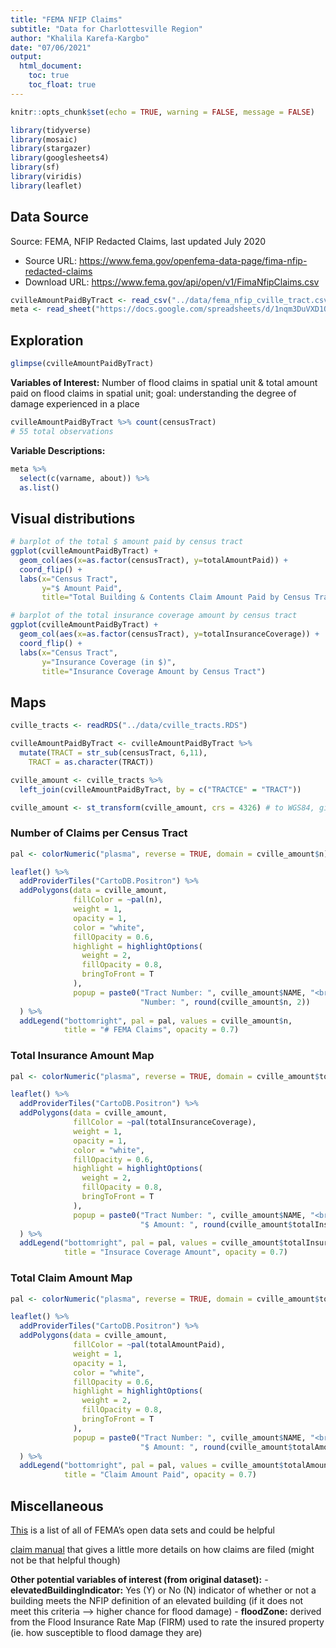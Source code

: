 ```yaml
---
title: "FEMA NFIP Claims"
subtitle: "Data for Charlottesville Region"
author: "Khalila Karefa-Kargbo"
date: "07/06/2021"
output: 
  html_document: 
    toc: true
    toc_float: true
---
```


```r
knitr::opts_chunk$set(echo = TRUE, warning = FALSE, message = FALSE)

library(tidyverse)
library(mosaic)
library(stargazer)
library(googlesheets4)
library(sf)
library(viridis)
library(leaflet)
```

## Data Source

Source: FEMA, NFIP Redacted Claims, last updated July 2020

* Source URL: [https://www.fema.gov/openfema-data-page/fima-nfip-redacted-claims](https://www.fema.gov/openfema-data-page/fima-nfip-redacted-claims)
* Download URL: [https://www.fema.gov/api/open/v1/FimaNfipClaims.csv](https://www.fema.gov/api/open/v1/FimaNfipClaims.csv)

```r
cvilleAmountPaidByTract <- read_csv("../data/fema_nfip_cville_tract.csv")
meta <- read_sheet("https://docs.google.com/spreadsheets/d/1nqm3DuVXD1ObbVe_deacvT7uSLdBXfQJo3mkbqDwrVo/edit#gid=5733069", sheet = 'fema_nfip')
```

## Exploration
```r
glimpse(cvilleAmountPaidByTract)
```

**Variables of Interest:** Number of flood claims in spatial unit & total amount paid on flood claims in spatial unit; goal: understanding the degree of damage experienced in a place

```r
cvilleAmountPaidByTract %>% count(censusTract)
# 55 total observations
```

**Variable Descriptions:**
```r
meta %>%
  select(c(varname, about)) %>% 
  as.list()
```

## Visual distributions
```r
# barplot of the total $ amount paid by census tract
ggplot(cvilleAmountPaidByTract) + 
  geom_col(aes(x=as.factor(censusTract), y=totalAmountPaid)) +
  coord_flip() +
  labs(x="Census Tract",
       y="$ Amount Paid",
       title="Total Building & Contents Claim Amount Paid by Census Tract")
```
```r
# barplot of the total insurance coverage amount by census tract
ggplot(cvilleAmountPaidByTract) + 
  geom_col(aes(x=as.factor(censusTract), y=totalInsuranceCoverage)) +
  coord_flip() +
  labs(x="Census Tract",
       y="Insurance Coverage (in $)",
       title="Insurance Coverage Amount by Census Tract")
```

## Maps
```r
cville_tracts <- readRDS("../data/cville_tracts.RDS")

cvilleAmountPaidByTract <- cvilleAmountPaidByTract %>% 
  mutate(TRACT = str_sub(censusTract, 6,11),
    TRACT = as.character(TRACT))

cville_amount <- cville_tracts %>% 
  left_join(cvilleAmountPaidByTract, by = c("TRACTCE" = "TRACT"))

cville_amount <- st_transform(cville_amount, crs = 4326) # to WGS84, given error
```

### Number of Claims per Census Tract
```r
pal <- colorNumeric("plasma", reverse = TRUE, domain = cville_amount$n) # viridis

leaflet() %>% 
  addProviderTiles("CartoDB.Positron") %>% 
  addPolygons(data = cville_amount,
              fillColor = ~pal(n),
              weight = 1,
              opacity = 1,
              color = "white", 
              fillOpacity = 0.6,
              highlight = highlightOptions(
                weight = 2,
                fillOpacity = 0.8,
                bringToFront = T
              ),
              popup = paste0("Tract Number: ", cville_amount$NAME, "<br>",
                             "Number: ", round(cville_amount$n, 2))
  ) %>% 
  addLegend("bottomright", pal = pal, values = cville_amount$n, 
            title = "# FEMA Claims", opacity = 0.7)
```

### Total Insurance Amount Map
```r
pal <- colorNumeric("plasma", reverse = TRUE, domain = cville_amount$totalInsuranceCoverage) # viridis

leaflet() %>% 
  addProviderTiles("CartoDB.Positron") %>% 
  addPolygons(data = cville_amount,
              fillColor = ~pal(totalInsuranceCoverage),
              weight = 1,
              opacity = 1,
              color = "white", 
              fillOpacity = 0.6,
              highlight = highlightOptions(
                weight = 2,
                fillOpacity = 0.8,
                bringToFront = T
              ),
              popup = paste0("Tract Number: ", cville_amount$NAME, "<br>",
                             "$ Amount: ", round(cville_amount$totalInsuranceCoverage, 2))
  ) %>% 
  addLegend("bottomright", pal = pal, values = cville_amount$totalInsuranceCoverage, 
            title = "Insurace Coverage Amount", opacity = 0.7)
```

### Total Claim Amount Map
```r
pal <- colorNumeric("plasma", reverse = TRUE, domain = cville_amount$totalAmountPaid) # viridis

leaflet() %>% 
  addProviderTiles("CartoDB.Positron") %>% 
  addPolygons(data = cville_amount,
              fillColor = ~pal(totalAmountPaid),
              weight = 1,
              opacity = 1,
              color = "white", 
              fillOpacity = 0.6,
              highlight = highlightOptions(
                weight = 2,
                fillOpacity = 0.8,
                bringToFront = T
              ),
              popup = paste0("Tract Number: ", cville_amount$NAME, "<br>",
                             "$ Amount: ", round(cville_amount$totalAmountPaid, 2))
  ) %>% 
  addLegend("bottomright", pal = pal, values = cville_amount$totalAmountPaid, 
            title = "Claim Amount Paid", opacity = 0.7)
```

## Miscellaneous

[This](https://www.fema.gov/about/openfema/data-sets#misc) is a list of all of FEMA's open data sets and could be helpful

[claim manual](https://www.fema.gov/sites/default/files/2020-07/fema_nfip_claims-manual_2020.pdf) that gives a little more details on how claims are filed (might not be that helpful though)

**Other potential variables of interest (from original dataset):**
- **elevatedBuildingIndicator:** Yes (Y) or No (N) indicator of whether or not a building meets the NFIP definition of an elevated building (if it does not meet this criteria --> higher chance for flood damage)
- **floodZone:** derived from the Flood Insurance Rate Map (FIRM) used to rate the insured property (ie. how susceptible to flood damage they are)